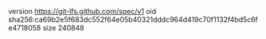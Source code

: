 version https://git-lfs.github.com/spec/v1
oid sha256:ca69b2e5f683dc552f64e05b40321dddc964d419c70f1132f4bd5c6fe4718058
size 240848
